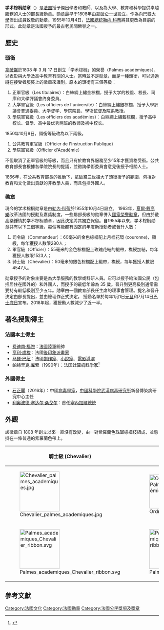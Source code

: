 {{多個問題|
{{expand|time=2013-10-03T18:59:57+00:00}}

{{roughtranslation|time=2013-10-03T18:59:57+00:00}}
}}
{{Infobox order
|title           = 学术棕榈勋章
|image           = [[File:Commandeur_de_l'Ordre_des_Palmes_Académiques_avers.jpg|160px]]
|caption         = 司令級頸部徽章和絲帶
|image2          = [[File:Palmes_academiques_Commandeur_ribbon.svg|100px]]<br />司令級<br />[[File:Palmes_academiques_Officier_ribbon.svg|100px]]<br />軍官級<br />[[File:Palmes_academiques_Chevalier_ribbon.svg|100px]]<br />騎士級
|caption2        = 
|awarded_by      ={{flag|France}}[[法國教育部|教育部]]
|type            = 功勋勋章
|motto           = 
|day             =
|eligibility     = 
|for             = 为国家教育或文化事业做出杰出贡献
|status          = 
| head_title      = 首領
| head            = {{en-link|讓-米歇爾·布朗克爾|Jean-Michel Blanquer}}<small>(法國教育部長兼)</small>
|commander       =
|grades          = 司令級<br>軍官级<br>騎士级
|established = 1808年(獎章)<br>1955年(勳章)
|first_induction = 
| total          =
| higher         = {{en-link|抵抗勳章|Resistance Medal}}
| lower          = [[農業功績勳章|農業功績勳章]]
| related        = 
}}

'''学术棕榈勋章'''（{{lang-fr|L'ordre des Palmes académiques}}）是[[法国|法国]]授予傑出學者和教師、以及為大學、教育和科學提供卓越服務的人士的部長級勳章。勋章最早于1808年由[[拿破仑一世|拿破仑一世]]設立，作為向[[巴黎大學_(1896年)|巴黎大學]]傑出成員致敬的勳章。1955年10月4日，[[法國總統|法國總統]][[勒内·科蒂|勒内·科蒂]]將其更改為目前的形式。此勋章是法國授予的最古老民間榮譽之一。

==歷史==
===頭銜===
[[拿破崙|拿破崙]]於1808 年 3 月 17 日創立「学术棕榈」的榮譽（Palmes académiques），以表彰與大學及高中教育有關的人士。當時並不是勋章，而是一種頭銜，可以通過縫在接受者服裝上的徽章來識別。原本的頭銜有三個等級：

#正軍官級（Les titulaires）：白絲綢上繡金棕櫚，授予大学的校監、校長、司庫和大學評議會终身委員。
#大学軍官級（Les officiers de l'université）：白絲綢上繡銀棕櫚，授予大學評議會普通委員、大学督学、學院院長、學術監督及院系教授。
#學院軍官級（Les officiers des académies）：白絲綢上繡藍棕櫚，授予高中校长、督學、高中最优秀两班的教师及初中校长。

1850年10月9日，頭銜等級改為以下兩級。
#公共教育軍官級（Officier de l'Instruction Publique）
#學院軍官級（Officier d'Académie）

不但取消了正軍官級的等級，而且只有於教育界服務至少15年才獲資格受銜。公共教育部長會根據各學院院長的提議，並徵詢學術委員會意見後授予相關人士。

1866年，在公共教育部長{{en-link|維克多·杜魯伊|Victor Duruy}}的推動下，[[拿破崙三世|拿破崙三世]]擴大了頭銜授予的範圍，包括對教育和文化做出貢獻的非教學人員，而且包括外國人。

===勋章===
現今的学术棕榈勋章是由[[勒內·科蒂|勒內·科蒂]]於1955年10月4日設立。 1963年，[[夏爾·戴高樂|夏爾·戴高樂]]改革法國的授勳及嘉獎制度，一些屬部長級的勋章併入[[法國國家功績勳章|國家榮譽勳章]]，但由於戴高樂鍾情於学术棕榈勋章，因此決定將其獨立保留。自1955年以來，学术棕榈勋章共有以下三個等級，每個等級都有固定的年度新授勳者或晉升人數：
# 司令級（Commandeur）：60毫米的金色棕櫚配上月桂花環 (couronne)，頸綬，每年獲授人數限280人；
# 軍官級（Officier）：55毫米的金色棕櫚配上玫瑰花結的緞帶，襟綬加結，每年獲授人數限1523人；
# 骑士級（Chevalier）：50毫米的銀色棕櫚配上緞帶，襟綬，每年獲授人數限4547人。
勋章授予的對象主要是為大學服務的教學或科研人員。它可以授予給法國公民（包括居住在國外的）和外國人，而授予的最低年齡為 35 歲。晉升到更高級別通常需要持有較低級別至少五年。勋章由一個教育部長任主席的理事會管理。提名和晉升決定由部長提出，並由總理作正式決定。 授勳名單於每年1月1日[[元旦|元旦]]和7月14日[[巴士底日|巴士底日]]宣布。2018年起，獲授勳人數減少了近一半。

==著名授勋得主==
===法國本土得主===
*[[费迪南·福煦|费迪南·福煦]]：[[法國陸軍|法國陸軍]]統帥
*[[亨利·盧梭|亨利·盧梭]]：法國[[後印象派|後印象派]][[畫家|畫家]]
*[[马瑟·巴纽|马瑟·巴纽]]：法國[[劇作家|劇作家]]、[[小說家|小說家]]、[[電影導演|電影導演]]
*[[帕特里克·库索|帕特里克·库索]]（1990年）：法国[[计算机科学家|计算机科学家]]<ref>{{Cite web|url=https://www.ae-info.org/ae/Member/Cousot_Patrick|title=Academy of Europe: Cousot Patrick|date=2022-01-25|access-date=2022-01-25|archive-date=2022-03-05|archive-url=https://web.archive.org/web/20220305042849/https://www.ae-info.org/ae/Member/Cousot_Patrick}}</ref>

===外國得主===
*[[石正麗|石正麗]]（2016年）：中國[[病毒學家|病毒學家]]，[[中國科學院武漢病毒研究所|中國科學院武漢病毒研究所]]新發傳染病研究中心主任
*[[利奥波德·塞达尔·桑戈尔|利奥波德·塞达尔·桑戈尔]]：首任[[塞內加爾|塞內加爾]][[塞內加爾總統|總統]]

==外觀==
該徽章自 1808 年創立以來一直沒有改變，由一對紫羅蘭色琺瑯棕櫚枝組成，並懸掛在一條普通的紫羅蘭色帶上。
{| class="wikitable" style="text-align: center; width: 100%;"
|-
! style="width:33%;"| 騎士級 (Chevalier) !! style="width: 34%;" | 軍官級 (Officier) !! style="width: 33%;" | 司令級 (Commandeur)
|-
|[[File:Chevalier_palmes_academiques.jpg|130px]]|| [[File:Ordre_des_Palmes_académiques.jpg|110px]] || [[File:Commandeur_de_l'Ordre_des_Palmes_Académiques_avers.jpg|130px]]
|-
| [[File:Palmes_academiques_Chevalier_ribbon.svg|130px]] || [[File:Palmes_academiques_Officier_ribbon.svg|130px]] || [[File:Palmes_academiques_Commandeur_ribbon.svg|130px]]
|}

==參考文獻==
{{Reflist}}

{{模板:法国授勋及嘉奖制度}}

[[Category:法國文化|Category:法國文化]]
[[Category:法國勳章|Category:法國勳章]]
[[Category:法國公民獎項及獎章|Category:法國公民獎項及獎章]]